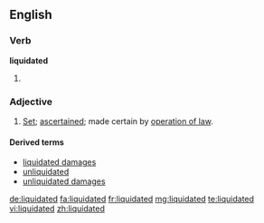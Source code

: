 ==English==

===Verb===
'''liquidated'''
# {{en-past of|liquidate}}

===Adjective===
{{en-adj}}
# {{context|legal}} [[set|Set]]; [[ascertained]]; made certain by [[operation of law]].

====Derived terms====
* [[liquidated damages]]
* [[unliquidated]]
* [[unliquidated damages]]

[[de:liquidated]]
[[fa:liquidated]]
[[fr:liquidated]]
[[mg:liquidated]]
[[te:liquidated]]
[[vi:liquidated]]
[[zh:liquidated]]
